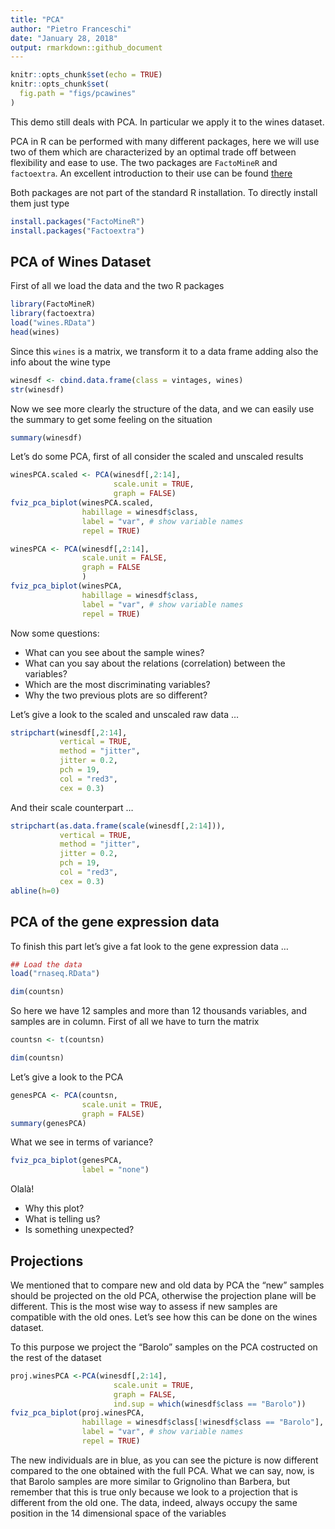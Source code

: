 ```yaml
---
title: "PCA"
author: "Pietro Franceschi"
date: "January 28, 2018"
output: rmarkdown::github_document
---
```


```r
knitr::opts_chunk$set(echo = TRUE)
knitr::opts_chunk$set(
  fig.path = "figs/pcawines"
)
```

This demo still deals with PCA. In particular we apply it to the wines dataset.

PCA in R can be performed with many different packages, here we will use two of them which are characterized by an optimal trade off between flexibility and ease to use. The two packages are `FactoMineR` and `factoextra`. An excellent introduction to their use can be found [there](http://www.sthda.com/english/wiki/factoextra-r-package-easy-multivariate-data-analyses-and-elegant-visualization)


Both packages are not part of the standard R installation. To directly install them just type
```r
install.packages("FactoMineR")
install.packages("Factoextra")
```


## PCA of Wines  Dataset
First of all we load the data and the two R packages

```r
library(FactoMineR)
library(factoextra)
load("wines.RData")
head(wines)
```



Since this `wines` is a matrix, we transform it to a data frame adding also the info about the wine type

```r
winesdf <- cbind.data.frame(class = vintages, wines)
str(winesdf)
```

Now we see more clearly the structure of the data, and we can easily use the summary to get some feeling on the situation


```r
summary(winesdf)
```

Let's do some PCA, first of all consider the scaled and unscaled results 

```r
winesPCA.scaled <- PCA(winesdf[,2:14],
                       scale.unit = TRUE,
                       graph = FALSE)
fviz_pca_biplot(winesPCA.scaled, 
                habillage = winesdf$class,
                label = "var", # show variable names
                repel = TRUE) 
```

```r
winesPCA <- PCA(winesdf[,2:14],
                scale.unit = FALSE,
                graph = FALSE
                ) 
fviz_pca_biplot(winesPCA, 
                habillage = winesdf$class,
                label = "var", # show variable names
                repel = TRUE) 
```

Now some questions:

* What can you see about the sample wines? 
* What can you say about the relations (correlation) between the variables?
* Which are the most discriminating variables?
* Why the two previous plots are so different?


Let's give a look to the scaled and unscaled raw data ...

```r
stripchart(winesdf[,2:14],
           vertical = TRUE,
           method = "jitter",
           jitter = 0.2,
           pch = 19,
           col = "red3",
           cex = 0.3)
```


And their scale counterpart ...


```r
stripchart(as.data.frame(scale(winesdf[,2:14])),
           vertical = TRUE,
           method = "jitter",
           jitter = 0.2,
           pch = 19,
           col = "red3",
           cex = 0.3)
abline(h=0)
```



## PCA of the gene expression data

To finish this part let's give a fat look to the gene expression data ...

```r
## Load the data
load("rnaseq.RData")

dim(countsn)

```

So here we have 12 samples and more than 12 thousands variables, and samples are in column. First of all we have to turn the matrix

```r
countsn <- t(countsn)

dim(countsn)

```


Let's give a look to the PCA

```r
genesPCA <- PCA(countsn,
                scale.unit = TRUE,
                graph = FALSE)
summary(genesPCA)
```


What we see in terms of variance?

```r
fviz_pca_biplot(genesPCA, 
                label = "none") 
```



Olalà! 

* Why this plot? 
* What is telling us? 
* Is something unexpected?

## Projections
We mentioned that to compare new and old data by PCA the "new" samples should be projected on the old PCA, otherwise the projection plane will be different. This is the most wise way to assess if new samples are compatible with the old ones. Let's see how this can be done on the wines dataset.

To this purpose we project the "Barolo" samples on the PCA costructed on the rest of the dataset

```r
proj.winesPCA <-PCA(winesdf[,2:14],
                       scale.unit = TRUE,
                       graph = FALSE,
                       ind.sup = which(winesdf$class == "Barolo"))
fviz_pca_biplot(proj.winesPCA, 
                habillage = winesdf$class[!winesdf$class == "Barolo"],
                label = "var", # show variable names
                repel = TRUE) 


```

The new individuals are in blue, as you can see the picture is now different compared to the one obtained with the full PCA. What we can say, now, is that Barolo samples are more similar to Grignolino than Barbera, but remember that this is true only because we look to a projection that is different from the old one. The data, indeed, always occupy the same position in the 14 dimensional space of the variables